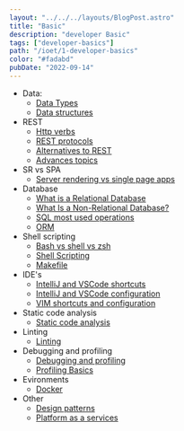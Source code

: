 ```yaml
---
layout: "../../../layouts/BlogPost.astro"
title: "Basic"
description: "developer Basic"
tags: ["developer-basics"]
path: "/ioet/1-developer-basics"
color: "#fadabd"
pubDate: "2022-09-14"
---
```


- Data:
  - [Data Types](/ioet-juniors-learning-path/ioet/1-developer-basics/1_data/1-1_data_types_new)
  - [Data structures](/ioet-juniors-learning-path/ioet/1-developer-basics/1_data/1-2_data_structures_new)
- REST
  - [Http verbs](/ioet-juniors-learning-path/ioet/1-developer-basics/2_rest/2-1_http_verbs)
  - [REST protocols](/ioet-juniors-learning-path/ioet/1-developer-basics/2_rest/2-2_rest_protocols)
  - [Alternatives to REST](/ioet-juniors-learning-path/ioet/1-developer-basics/2_rest/2-3_alternatives_to_rest)
  - [Advances topics](/ioet-juniors-learning-path/ioet/1-developer-basics/2_rest/2-4_advance_topics)
- SR vs SPA
  - [Server rendering vs single page apps](/ioet-juniors-learning-path/ioet/1-developer-basics/3_sr_vs_spa/sr_vs_spa)
- Database
  - [What is a Relational Database](/ioet-juniors-learning-path/ioet/1-developer-basics/4_database/4-1_relational_db)
  - [What Is a Non-Relational Database?](/ioet-juniors-learning-path/ioet/1-developer-basics/4_database/4-2_non_relational_db)
  - [SQL most used operations](/ioet-juniors-learning-path/ioet/1-developer-basics/4_database/4-4_sql_most_used_operations)
  - [ORM](/ioet-juniors-learning-path/ioet/1-developer-basics/4_database/4-5_orm)
- Shell scripting
  - [Bash vs shell vs zsh](/ioet-juniors-learning-path/ioet/1-developer-basics/5_shell_scripting/5-1_bash_shell_zsh)
  - [Shell Scripting](/ioet-juniors-learning-path/ioet/1-developer-basics/5_shell_scripting/5-2_shell_scripting)
  - [Makefile](/ioet-juniors-learning-path/ioet/1-developer-basics/5_shell_scripting/5-3_makefile)
- IDE's
  - [IntelliJ and VSCode shortcuts](/ioet-juniors-learning-path/ioet/1-developer-basics/6_ides/6-1_intellij_vscode_shortcuts)
  - [IntelliJ and VSCode configuration](/ioet-juniors-learning-path/ioet/1-developer-basics/6_ides/6-2_intellij_vscode_configuration)
  - [VIM shortcuts and configuration](/ioet-juniors-learning-path/ioet/1-developer-basics/6_ides/6-3_vim_shorcuts_and_configuration)
- Static code analysis
  - [Static code analysis](/ioet-juniors-learning-path/ioet/1-developer-basics/7_static_code_analysis/static_code_analysis)
- Linting
  - [Linting](/ioet-juniors-learning-path/ioet/1-developer-basics/8_linting/linting)
- Debugging and profiling
  - [Debugging and profiling](/ioet-juniors-learning-path/ioet/1-developer-basics/9_debugging_and_profiling/debugging_with_vscode)
  - [Profiling Basics](/ioet-juniors-learning-path/ioet/1-developer-basics/9_debugging_and_profiling/profiling_basics)
- Evironments
  - [Docker](/ioet-juniors-learning-path/ioet/1-developer-basics/10_environments/docker)
- Other
  - [Design patterns](/ioet-juniors-learning-path/ioet/1-developer-basics/11_others/10-1_design_patterns)
  - [Platform as a services](/ioet-juniors-learning-path/ioet/1-developer-basics/11_others/11-1_PaaS)
